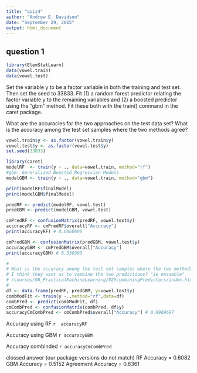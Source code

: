 ```yaml
---
title: "quiz4"
author: "Andrew E. Davidson"
date: "September 29, 2015"
output: html_document
---
```


## question 1

```r
library(ElemStatLearn)
data(vowel.train)
data(vowel.test) 
```
Set the variable y to be a factor variable in both the training and test set. Then set the seed to 33833. Fit (1) a random forest predictor relating the factor variable y to the remaining variables and (2) a boosted predictor using the "gbm" method. Fit these both with the train() command in the caret package. 

What are the accuracies for the two approaches on the test data set? What is the accuracy among the test set samples where the two methods agree?

```r
vowel.train$y <- as.factor(vowel.train$y)
vowel.test$y <- as.factor(vowel.test$y)
set.seed(33833)

library(caret)
modelRF  <- train(y ~ ., data=vowel.train, method="rf")
#gbm: Generalized Boosted Regression Models
modelGBM <- train(y ~ ., data=vowel.train, method="gbm")

print(modelRF$finalModel)
print(modelGBM$finalModel)

predRF <- predict(modelRF, vowel.test)
predGBM <- predict(modelGBM, vowel.test)

cmPredRF <- confusionMatrix(predRF, vowel.test$y)
accuracyRF <- cmPredRF$overall["Accuracy"]
print(accuracyRF) # 0.6060606 

cmPredGBM <- confusionMatrix(predGBM, vowel.test$y)
accuracyGBM <- cmPredGBM$overall["Accuracy"]
print(accuracyGBM) # 0.530303

#
# What is the accuracy among the test set samples where the two methods agree?
# I think they want us to combine the two predictions? "ie ensamble"
# /courses/08_PracticalMachineLearning/025combiningPredictors/index.html
#
df <- data.frame(predRF, predGBM, y=vowel.test$y)
combModFit <- train(y ~.,method="rf",data=df)
combPred <- predict(combModFit, df)
cmCombPred <- confusionMatrix(combPred, df$y)
accuracyCmCombPred <- cmCombPred$overall["Accuracy"] # 0.6969697

```
Accuracy using RF `r  accuracyRF`
 
Accuracy using GBM `r accuracyGBM`
 
 
Accuracy combinded  `r accuracyCmCombPred`

clossed answer (our package versions do not match)
RF Accuracy = 0.6082 
GBM Accuracy = 0.5152 
Agreement Accuracy = 0.6361
